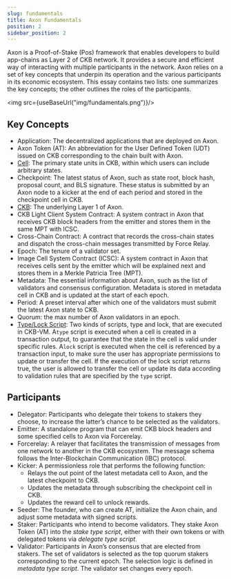 ```yaml
---
slug: fundamentals
title: Axon Fundamentals
position: 2
sidebar_position: 2
---
```



Axon is a Proof-of-Stake (Pos) framework that enables developers to build app-chains as Layer 2 of CKB network. It provides a secure and efficient way of interacting with multiple participants in the network. Axon relies on a set of key concepts that underpin its operation and the various participants in its economic ecosystem. This essay contains two lists: one summarizes the key concepts; the other outlines the roles of the participants.

<img src={useBaseUrl("img/fundamentals.png")}/>


## Key Concepts
- Application: The decentralized applications that are deployed on Axon.
- Axon Token (AT): An abbreviation for the User Defined Token (UDT) issued on CKB corresponding to the chain built with Axon.
- [Cell](https://github.com/nervosnetwork/rfcs/blob/master/rfcs/0002-ckb/0002-ckb.md#42-cell): The primary state units in CKB, within which users can include arbitrary states.
- Checkpoint: The latest status of Axon, such as state root, block hash, proposal count, and BLS signature. These status is submitted by an Axon node to a kicker at the end of each period and stored in the checkpoint cell in CKB.
- [CKB](https://github.com/nervosnetwork/rfcs/blob/master/rfcs/0002-ckb/0002-ckb.md): The underlying Layer 1 of Axon.
- CKB Light Client System Contract: A system contract in Axon that receives CKB block headers from the emitter and stores them in the same MPT with ICSC.
- Cross-Chain Contract: A contract that records the cross-chain states and dispatch the cross-chain messages transmitted by Force Relay.
- Epoch: The tenure of a validator set.
- Image Cell System Contract (ICSC): A system contract in Axon that receives cells sent by the emitter which will be explained next and stores them in a Merkle Patricia Tree (MPT).
- Metadata: The essential information about Axon, such as the list of validators and consensus configuration. Metadata is stored in metadata cell in CKB and is updated at the start of each epoch.
- Period: A preset interval after which one of the validators must submit the latest Axon state to CKB.
- Quorum: the max number of Axon validators in an epoch.
- [Type/Lock Script](https://github.com/nervosnetwork/rfcs/blob/master/rfcs/0002-ckb/0002-ckb.md#42-cell): Two kinds of scripts, type and lock, that are executed in CKB-VM. A`type` script is executed  when a cell is created in a transaction output, to guarantee that the state in the cell is valid under specific rules. A`lock` script is executed when the cell is referenced by a transaction input, to make sure the user has appropriate permissions to update or transfer the cell. If the execution of the lock script returns true, the user is allowed to transfer the cell or update its data according to validation rules that are specified by the `type` script.

## Participants
- Delegator: Participants who delegate their tokens to stakers they choose, to increase the latter’s chance to be selected as the validators.
- Emitter: A standalone program that can emit CKB block headers and some specified cells to Axon via Forcerelay.
- Forcerelay: A relayer that facilitates the transmission of messages from one network to another in the CKB ecosystem. The message schema follows the Inter-Blockchain Communication (IBC) protocol.
- Kicker: A permissionless role that performs the following function:
  - Relays the out point of the latest metadata cell to Axon, and the latest checkpoint to CKB.
  - Updates the metadata through subscribing the checkpoint cell in CKB.
  - Updates the reward cell to unlock rewards.
- Seeder: The founder, who can create AT, initialize the Axon chain, and adjust some metadata with signed scripts.
- Staker: Participants who intend to become validators. They stake Axon Token (AT) into the *stake type script*, either with their own tokens or with delegated tokens via *delegate type script*.
- Validator: Participants in Axon’s consensus that are elected from stakers. The set of validators is selected as the top quorum stakers corresponding to the current epoch. The selection logic is defined in *metadata type script*. The validator set changes every epoch.
